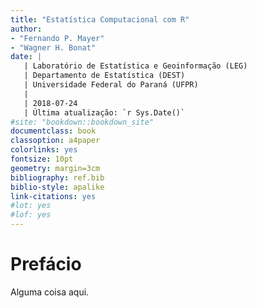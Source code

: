 ```yaml
---
title: "Estatística Computacional com R"
author:
- "Fernando P. Mayer"
- "Wagner H. Bonat"
date: |
   | Laboratório de Estatística e Geoinformação (LEG)
   | Departamento de Estatística (DEST)
   | Universidade Federal do Paraná (UFPR)
   |
   | 2018-07-24
   | Última atualização: `r Sys.Date()`
#site: "bookdown::bookdown_site"
documentclass: book
classoption: a4paper
colorlinks: yes
fontsize: 10pt
geometry: margin=3cm
bibliography: ref.bib
biblio-style: apalike
link-citations: yes
#lot: yes
#lof: yes
---
```


# Prefácio {-}

Alguma coisa aqui.

